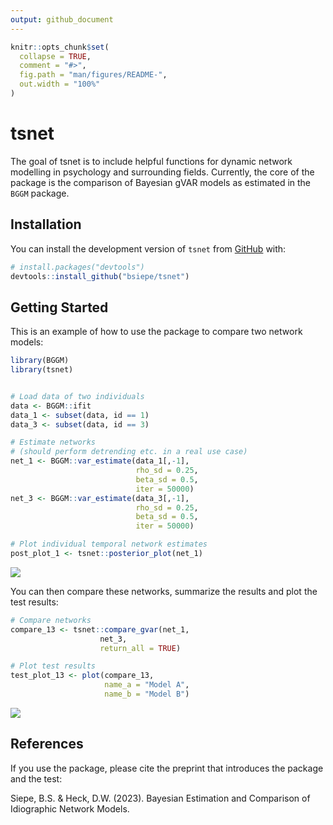 ```yaml
---
output: github_document
---
```


<!-- README.md is generated from README.Rmd. Please edit that file -->

```r
knitr::opts_chunk$set(
  collapse = TRUE,
  comment = "#>",
  fig.path = "man/figures/README-",
  out.width = "100%"
)
```

# tsnet

<!-- badges: start -->
<!-- badges: end -->

The goal of tsnet is to include helpful functions for dynamic network modelling in psychology and surrounding fields. Currently, the core of the package is the comparison of Bayesian gVAR models as estimated in the `BGGM` package. 

## Installation

You can install the development version of `tsnet` from [GitHub](https://github.com/bsiepe/tsnet) with:

``` r
# install.packages("devtools")
devtools::install_github("bsiepe/tsnet")
```

## Getting Started

This is an example of how to use the package to compare two network models:

```r
library(BGGM)
library(tsnet)


# Load data of two individuals
data <- BGGM::ifit
data_1 <- subset(data, id == 1)
data_3 <- subset(data, id == 3)

# Estimate networks
# (should perform detrending etc. in a real use case)
net_1 <- BGGM::var_estimate(data_1[,-1],
                            rho_sd = 0.25, 
                            beta_sd = 0.5,
                            iter = 50000)
net_3 <- BGGM::var_estimate(data_3[,-1],
                            rho_sd = 0.25, 
                            beta_sd = 0.5,
                            iter = 50000)

# Plot individual temporal network estimates
post_plot_1 <- tsnet::posterior_plot(net_1)

```

![](man/figures/post_plot_example.png)


You can then compare these networks, summarize the results and plot the test results:
```r
# Compare networks
compare_13 <- tsnet::compare_gvar(net_1, 
                    net_3,
                    return_all = TRUE)

# Plot test results
test_plot_13 <- plot(compare_13,
                     name_a = "Model A",
                     name_b = "Model B")
```

![](man/figures/test_plot_13.png)

## References
If you use the package, please cite the preprint that introduces the package and the test: 

Siepe, B.S. & Heck, D.W. (2023). Bayesian Estimation and Comparison of Idiographic Network Models. 
